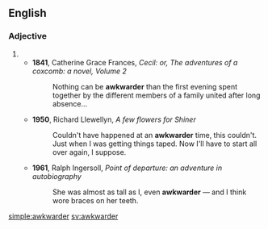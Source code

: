 ==English==

===Adjective===
{{head|en|adjective comparative form}}

# {{en-comparative of|awkward}}
#* '''1841''', Catherine Grace Frances, ''Cecil: or, The adventures of a coxcomb: a novel, Volume 2''
#*: Nothing can be '''awkwarder''' than the first evening spent together by the different members of a family united after long absence...
#* '''1950''', Richard Llewellyn, ''A few flowers for Shiner''
#*: Couldn't have happened at an '''awkwarder''' time, this couldn't. Just when I was getting things taped. Now I'll have to start all over again, I suppose.
#* '''1961''', Ralph Ingersoll, ''Point of departure: an adventure in autobiography''
#*: She was almost as tall as I, even '''awkwarder''' — and I think wore braces on her teeth. 

[[simple:awkwarder]]
[[sv:awkwarder]]